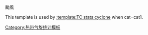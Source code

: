 颱風<noinclude>

This template is used by [[:template:TC stats cyclone]] when cat=cat1.

[[Category:热带气旋统计模板]]
</noinclude>